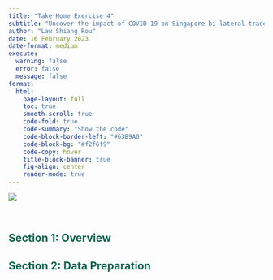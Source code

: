 ```yaml
---
title: "Take Home Exercise 4"
subtitle: "Uncover the impact of COVID-19 on Singapore bi-lateral trade, 2020-2022"
author: "Law Shiang Rou"
date: 16 February 2023
date-format: medium
execute:
  warning: false
  error: false
  message: false
format:
  html:
    page-layout: full
    toc: true
    smooth-scroll: true
    code-fold: true
    code-summary: "Show the code"
    code-block-border-left: "#63B9A0"
    code-block-bg: "#f2f6f9"
    code-copy: hover
    title-block-banner: true
    fig-align: center
    reader-mode: true
---
```

![](images/coronavirus.jpeg){width=65%, fig.align='center'}

::: {.column-page-inset}
<br>

## [<b>Section 1</b>: Overview]{style="color: #0D644C;"}


## [<b>Section 2</b>: Data Preparation]{style="color: #0D644C;"}
:::
